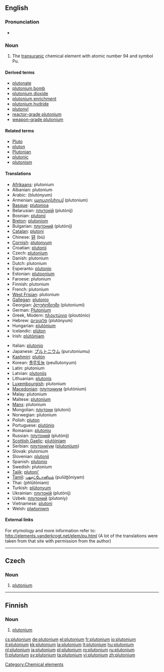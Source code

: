 {{see|Plutonium|plutoonium}}
==English==
{{elements|Pu|neptunium|Np|americium|Am}}

===Pronunciation===
* {{audio|en-us-plutonium.ogg|Audio (US)}}

===Noun===
{{en-noun|-}}
{{wikipedia}}

# {{element}} The [[transuranic]] chemical element with atomic number 94 and symbol Pu.

====Derived terms====
* [[plutonate]]
* [[plutonium bomb]]
* [[plutonium dioxide]]
* [[plutonium enrichment]]
* [[plutonium hydride]]
* [[plutonyl]]
* [[reactor-grade plutonium]]
* [[weapon-grade plutonium]]

====Related terms====
* [[Pluto]]
* [[pluton]]
* [[Plutonian]]
* [[plutonic]]
* [[plutonism]]

====Translations====
{{top}}
* [[Afrikaans]]: plutonium
* Albanian: plutonium
* Arabic: {{Arab|[[بلوتونيوم]]}} (blutónyum) {{m}}
* Armenian: [[պլուտոնիում]] (plutonium)
* [[Basque]]: [[plutonioa]]
* Belarusian: [[плутонiй]] (plutónij) {{m}}
* Bosnian: [[plutonij]]
* [[Breton]]: [[plutoniom]] {{m}}
* Bulgarian: [[плутоний]] (plutónij) {{m}}
* [[Catalan]]: [[plutoni]]
* Chinese: [[钚]] (bù)
* [[Cornish]]: [[plutonyum]]
* Croatian: [[plutonij]]
* Czech: [[#Czech|plutonium]] {{n}}
* Danish: plutonium
* Dutch: plutonium {{n}}
* Esperanto: [[plutonio]]
* Estonian: [[plutoonium]]
* Faroese: plutonium
* Finnish: plutonium
* French: plutonium {{m}}
* [[West Frisian]]: plutonium
* [[Gallegan]]: [[plutonio]]
* Georgian: [[პლუტონიუმი]] (plutoniumi)
* German: [[Plutonium]] {{n}}
* Greek, Modern: [[πλουτώνιο]] (ploutónio) {{n}}
* Hebrew: [[פלוטוניום]] (plutónyum)
* Hungarian: [[plutónium]]
* Icelandic: [[plúton]]
* Irish: [[plútóiniam]]
{{mid}}
* Italian: [[plutonio]] {{m}}
* Japanese: [[プルトニウム]] (purutoniumu)
* [[Kashmiri]]: [[plutón]]
* Korean: [[플루토늄]] (peullutonyum)
* Latin: plutonium
* Latvian: [[plutonijs]]
* Lithuanian: [[plutonis]]
* [[Luxembourgish]]: plutonium
* [[Macedonian]]: [[плутониум]] (plutónium) {{m}}
* Malay: plutonium
* Maltese: [[plutonjum]]
* [[Manx]]: plutonium
* Mongolian: [[плутони]] (plutoni)
* Norwegian: plutonium
* Polish: [[pluton]] {{m}}
* Portuguese: [[plutónio]] {{m}}
* Romanian: [[plutoniu]] {{n}}
* Russian: [[плутоний]] (plutónij) {{m}}
* [[Scottish Gaelic]]: [[plutòiniam]]
* Serbian: [[плутониjум]] ([[plutonijum]]) {{m}}
* Slovak: plutonium
* Slovenian: [[plutonij]]
* Spanish: [[plutonio]] {{m}}
* Swedish: plutonium
* [[Tajik]]: [[plutoni']]
* [[Tamil]]: [[புலூட்டோனியம்]] (pulūţţōniyam)
* Thai: {{Thai|[[พลูโทเนียม]]}} (phlūtōniam)
* Turkish: [[plütonyum]]
* Ukrainian: [[плутонiй]] (plutónij) {{m}}
* Uzbek: [[плутоний]] (plutoniy)
* Vietnamese: [[plutoni]]
* Welsh: [[plwtoniwm]]
{{bottom}}

====External links====
For etymology and more information refer to:
http://elements.vanderkrogt.net/elem/pu.html
(A lot of the translations were taken from that site with permission from the author)

[[Category:Chemical elements]]

----

==Czech==

===Noun===
{{infl|cs|noun|g=n}}

# {{element|lang=cs}} [[#English|plutonium]]

----

==Finnish==
{{wikipedia|lang=fi}}

===Noun===
{{fi-noun}}

# {{element|lang=fi}} [[#English|plutonium]]

[[cs:plutonium]]
[[de:plutonium]]
[[el:plutonium]]
[[fr:plutonium]]
[[io:plutonium]]
[[it:plutonium]]
[[kk:plutonium]]
[[la:plutonium]]
[[lt:plutonium]]
[[hu:plutonium]]
[[nl:plutonium]]
[[ja:plutonium]]
[[pl:plutonium]]
[[ro:plutonium]]
[[ru:plutonium]]
[[fi:plutonium]]
[[sv:plutonium]]
[[ta:plutonium]]
[[vi:plutonium]]
[[zh:plutonium]]